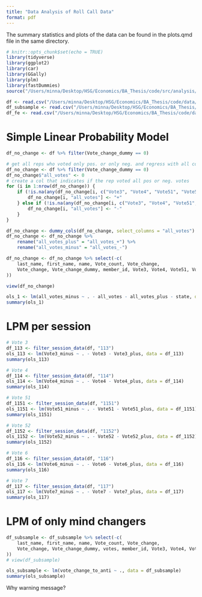 ```yaml
---
title: "Data Analysis of Roll Call Data"
format: pdf
---
```

The summary statistics and plots of the data can be found in the plots.qmd file in the same directory.
```r
# knitr::opts_chunk$set(echo = TRUE)
library(tidyverse)
library(ggplot2)
library(car)
library(GGally)
library(plm)
library(fastDummies)
source("/Users/minna/Desktop/HSG/Economics/BA_Thesis/code/src/analysis/prep_analysis.R")

df <- read.csv("/Users/minna/Desktop/HSG/Economics/BA_Thesis/code/data/analysis/df.csv")
df_subsample <- read.csv("/Users/minna/Desktop/HSG/Economics/BA_Thesis/code/data/analysis/df_subsample.csv")
df_fe <- read.csv("/Users/minna/Desktop/HSG/Economics/BA_Thesis/code/data/analysis/df_fe.csv")
```

# Simple Linear Probability Model 
```r
df_no_change <- df %>% filter(Vote_change_dummy == 0)

# get all reps who voted only pos. or only neg. and regress with all contributions
df_no_change <- df %>% filter(Vote_change_dummy == 0)
df_no_change$"all_votes" <- 0
# create a col that indicates if the rep voted all pos or neg. votes
for (i in 1:nrow(df_no_change)) {
    if (!is.na(any(df_no_change[i, c("Vote3", "Vote4", "Vote51", "Vote52", "Vote6", "Vote7")] == "+"))) {
        df_no_change[i, "all_votes"] <- "+"
    } else if (!is.na(any(df_no_change[i, c("Vote3", "Vote4", "Vote51", "Vote52", "Vote6", "Vote7")] == "-"))) {
        df_no_change[i, "all_votes"] <- "-"
    }
}

df_no_change <- dummy_cols(df_no_change, select_columns = "all_votes")
df_no_change <- df_no_change %>%
    rename("all_votes_plus" = "all_votes_+") %>%
    rename("all_votes_minus" = "all_votes_-")

df_no_change <- df_no_change %>% select(-c(
    last_name, first_name, name, Vote_count, Vote_change,
    Vote_change, Vote_change_dummy, member_id, Vote3, Vote4, Vote51, Vote52, Vote6, Vote7
))

view(df_no_change)

ols_1 <- lm(all_votes_minus ~ . - all_votes - all_votes_plus - state, data = df_no_change)
summary(ols_1)
```

# LPM per session 
```r
# Vote 3
df_113 <- filter_session_data(df, "113")
ols_113 <- lm(Vote3_minus ~ . - Vote3 - Vote3_plus, data = df_113)
summary(ols_113)

# Vote 4
df_114 <- filter_session_data(df, "114")
ols_114 <- lm(Vote4_minus ~ . - Vote4 - Vote4_plus, data = df_114)
summary(ols_114)

# Vote 51
df_1151 <- filter_session_data(df, "1151")
ols_1151 <- lm(Vote51_minus ~ . - Vote51 - Vote51_plus, data = df_1151)
summary(ols_1151)

# Vote 52
df_1152 <- filter_session_data(df, "1152")
ols_1152 <- lm(Vote52_minus ~ . - Vote52 - Vote52_plus, data = df_1152)
summary(ols_1152)

# Vote 6
df_116 <- filter_session_data(df, "116")
ols_116 <- lm(Vote6_minus ~ . - Vote6 - Vote6_plus, data = df_116)
summary(ols_116)

# Vote 7
df_117 <- filter_session_data(df, "117")
ols_117 <- lm(Vote7_minus ~ . - Vote7 - Vote7_plus, data = df_117)
summary(ols_117)


```

# LPM of only mind changers 
```r
df_subsample <- df_subsample %>% select(-c(
    last_name, first_name, name, Vote_count, Vote_change,
    Vote_change, Vote_change_dummy, votes, member_id, Vote3, Vote4, Vote51, Vote52, Vote6, Vote7, state, change, vote_change_to_pro
))
# view(df_subsample)

ols_subsample <- lm(vote_change_to_anti ~ ., data = df_subsample)
summary(ols_subsample)

```

Why warning message?